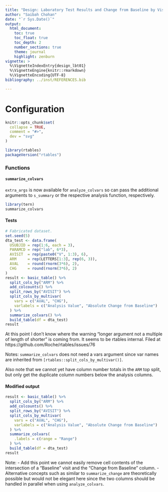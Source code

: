 ---
title: "Design: Laboratory Test Results and Change from Baseline by Visit (LBT01)"
author: "Saibah Chohan"
date: "`r Sys.Date()`"
output:
  html_document:
    toc: true
    toc_float: true
    toc_depth: 2
    number_sections: true
    theme: journal
    highlight: zenburn
vignette: >
  %\VignetteIndexEntry{design_lbt01}
  %\VignetteEngine{knitr::rmarkdown}
  %\VignetteEncoding{UTF-8}
bibliography: ../inst/REFERENCES.bib

---
Configuration
=============

```{r, include = FALSE}
knitr::opts_chunk$set(
  collapse = TRUE,
  comment = "#>",
  dev = "svg"
)
```

```{r setup}
library(rtables)
packageVersion("rtables")
```

### Functions 

#### `summarize_colvars`

`extra_args` is now available for `analyze_colvars` so can pass the additional arguments
to `s_summary` or the respective analysis function, respectively.

```{r}
library(tern)
summarize_colvars

```


#### Tests

```{r test_summarize_colvars}
# Fabricated dataset.
set.seed(5)
dta_test <- data.frame(
  USUBJID = rep(1:6, each = 3),
  PARAMCD = rep("lab", 6*3),
  AVISIT  = rep(paste0("V", 1:3), 6),
  ARM     = rep(LETTERS[1:3], rep(6, 3)),
  AVAL    = round(rnorm(3*6), 2),
  CHG     = round(rnorm(3*6), 2)
)
result <- basic_table() %>% 
  split_cols_by("ARM") %>%
  add_colcounts() %>%
  split_rows_by("AVISIT") %>% 
  split_cols_by_multivar(
    vars = c("AVAL", "CHG"),
    varlabels = c("Analysis Value", "Absolute Change from Baseline")
  ) %>% 
  summarize_colvars() %>% 
  build_table(df = dta_test)
result
```

At this point I don't know where the warning "longer argument not a multiple of length of shorter"
is coming from. It seems to be rtables internal. Filed at https://github.com/Roche/rtables/issues/76 

Notes: `summarize_colvars` does not need a vars argument since var names are inherited from `[rtables::split_cols_by_multivar()]`. 

Also note that we cannot yet have column number totals in the `ARM` top split, but only get the duplicate 
column numbers below the analysis columns.

#### Modified output

```{r application_02}
result <- basic_table() %>% 
  split_cols_by("ARM") %>%
  add_colcounts() %>%
  split_rows_by("AVISIT") %>% 
  split_cols_by_multivar(
    vars = c("AVAL", "CHG"),
    varlabels = c("Analysis Value", "Absolute Change from Baseline")
  ) %>% 
  summarize_colvars(
    .labels = c(range = "Range")
  ) %>% 
  build_table(df = dta_test)
result
```

Note:
- Add this point we cannot easily remove cell contents of the intersection of a "Baseline" visit 
  and the "Change from Baseline" column. 
- Alternative concepts such as similar to `summarize_change` are theoretically possible but 
  would not be elegant here since the two columns should be handled in parallel when using
  `analyze_colvars`.
